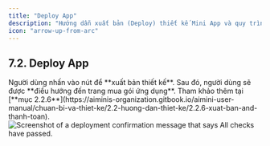 ```yaml
---
title: "Deploy App"
description: "Hướng dẫn xuất bản (Deploy) thiết kế Mini App và quy trình mua gói ứng dụng."
icon: "arrow-up-from-arc"
---
```


## **7.2. Deploy App**

<Steps>

  <Step title="Người dùng di chuyển đến thiết kế muốn chọn">
  </Step>

  <Step title="Xuất bản thiết kế">
    Người dùng nhấn vào nút <Icon icon="eye" color="#cfcfcf" size={15} /> để **xuất bản thiết kế**. Sau đó, người dùng sẽ được **điều hướng đến trang mua gói ứng dụng**.  
    Tham khảo thêm tại [**mục 2.2.6**](https://aiminis-organization.gitbook.io/aimini-user-manual/chuan-bi-va-thiet-ke/2.2-huong-dan-thiet-ke/2.2.6-xuat-ban-and-thanh-toan).
  </Step>

</Steps>


<Frame caption="Nút xuất bản ">
  <img
    src="https://aimini-upload.sgp1.digitaloceanspaces.com/image128_f9bd6d4e97.jpg"
    alt="Screenshot of a deployment confirmation message that says All checks have passed."
    style={{ borderRadius:"0.5rem" }}
    title=""
  />
</Frame>